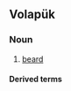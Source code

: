 ==Volapük==

===Noun===
{{head|vo|noun}}

# [[beard]]

====Derived terms====
{{der3|lang=vo
|baliban
|balibihijeifan
|balibijeifan
|balibijijeifan
|balibik
|balibil
|balibön
|nenbalib
|nenbalibik
}}